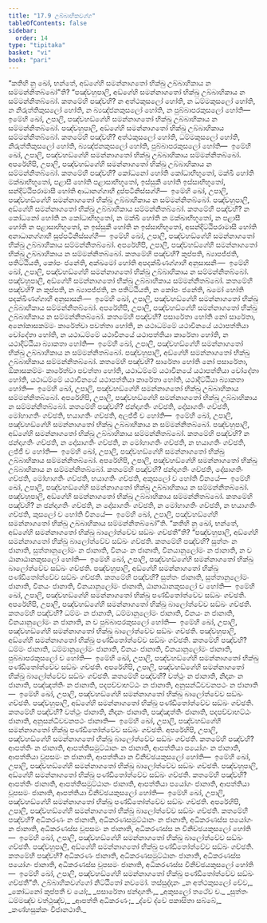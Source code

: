 ```yaml
---
title: "17.9 උබ්බාහිකවග්ග"
tableOfContents: false
sidebar:
  order: 14
type: "tipitaka"
basket: "vi"
book: "pari"
---
```



<DynamicBreadcrumb />

<Division number="455" book="pari">

<Paragraph number="2107" book="pari">
“කතිහි නු ඛෝ, භන්තේ, අඞ්ගේහි සමන්නාගතෝ භික්ඛු උබ්බාහිකාය න සම්මන්නිතබ්බෝ”ති?
</Paragraph>

<Paragraph number="2108" book="pari">
“පඤ්චහුපාලි, අඞ්ගේහි සමන්නාගතෝ භික්ඛු උබ්බාහිකාය න සම්මන්නිතබ්බෝ. කතමේහි පඤ්චහි? න අත්ථකුසලෝ හෝති, න ධම්මකුසලෝ හෝති, න නිරුත්තිකුසලෝ හෝති, න බ්‍යඤ්ජනකුසලෝ හෝති, න පුබ්බාපරකුසලෝ හෝති—  ඉමේහි ඛෝ, උපාලි, පඤ්චහඞ්ගේහි සමන්නාගතෝ භික්ඛු උබ්බාහිකාය න සම්මන්නිතබ්බෝ. පඤ්චහුපාලි, අඞ්ගේහි සමන්නාගතෝ භික්ඛු උබ්බාහිකාය සම්මන්නිතබ්බෝ. කතමේහි පඤ්චහි? අත්ථකුසලෝ හෝති, ධම්මකුසලෝ හෝති, නිරුත්තිකුසලෝ හෝති, බ්‍යඤ්ජනකුසලෝ හෝති, පුබ්බාපරකුසලෝ හෝති—  ඉමේහි ඛෝ, උපාලි, පඤ්චහඞ්ගේහි සමන්නාගතෝ භික්ඛු උබ්බාහිකාය සම්මන්නිතබ්බෝ.
</Paragraph>

<Paragraph number="2109" book="pari">
අපරේහිපි, උපාලි, පඤ්චහඞ්ගේහි සමන්නාගතෝ භික්ඛු උබ්බාහිකාය න සම්මන්නිතබ්බෝ. කතමේහි පඤ්චහි? කෝධනෝ හෝති කෝධාභිභූතෝ, මක්ඛී හෝති මක්ඛාභිභූතෝ, පළාසී හෝති පළාසාභිභූතෝ, ඉස්සුකී හෝති ඉස්සාභිභූතෝ, සන්දිට්ඨිපරාමාසී හෝති ආධානග්ගාහී දුප්පටිනිස්සග්ගී—  ඉමේහි ඛෝ, උපාලි, පඤ්චහඞ්ගේහි සමන්නාගතෝ භික්ඛු උබ්බාහිකාය න සම්මන්නිතබ්බෝ. පඤ්චහුපාලි, අඞ්ගේහි සමන්නාගතෝ භික්ඛු උබ්බාහිකාය සම්මන්නිතබ්බෝ. කතමේහි පඤ්චහි? න කෝධනෝ හෝති න කෝධාභිභූතෝ, න මක්ඛී හෝති න මක්ඛාභිභූතෝ, න පළාසී හෝති න පළාසාභිභූතෝ, න ඉස්සුකී හෝති න ඉස්සාභිභූතෝ, අසන්දිට්ඨිපරාමාසී හෝති අනාධානග්ගාහී සුප්පටිනිස්සග්ගී—  ඉමේහි ඛෝ, උපාලි, පඤ්චහඞ්ගේහි සමන්නාගතෝ භික්ඛු උබ්බාහිකාය සම්මන්නිතබ්බෝ.
</Paragraph>

<Paragraph number="2110" book="pari">
අපරේහිපි, උපාලි, පඤ්චහඞ්ගේහි සමන්නාගතෝ භික්ඛු උබ්බාහිකාය න සම්මන්නිතබ්බෝ. කතමේහි පඤ්චහි? කුප්පති, බ්‍යාපජ්ජති, පතිට්ඨියති, කෝපං ජනේති, අක්ඛමෝ හෝති අපදක්ඛිණග්ගාහී අනුසාසනිං—  ඉමේහි ඛෝ, උපාලි, පඤ්චහඞ්ගේහි සමන්නාගතෝ භික්ඛු උබ්බාහිකාය න සම්මන්නිතබ්බෝ. පඤ්චහුපාලි, අඞ්ගේහි සමන්නාගතෝ භික්ඛු උබ්බාහිකාය සම්මන්නිතබ්බෝ. කතමේහි පඤ්චහි? න කුප්පති, න බ්‍යාපජ්ජති, න පතිට්ඨියති, න කෝපං ජනේති, ඛමෝ හෝති පදක්ඛිණග්ගාහී අනුසාසනිං—  ඉමේහි ඛෝ, උපාලි, පඤ්චහඞ්ගේහි සමන්නාගතෝ භික්ඛු උබ්බාහිකාය සම්මන්නිතබ්බෝ.
</Paragraph>

<Paragraph number="2111" book="pari">
අපරේහිපි, උපාලි, පඤ්චහඞ්ගේහි සමන්නාගතෝ භික්ඛු උබ්බාහිකාය න සම්මන්නිතබ්බෝ. කතමේහි පඤ්චහි? පසාරේතා හෝති නෝ සාරේතා, අනෝකාසකම්මං කාරේත්වා පවත්තා හෝති, න යථාධම්මේ යථාවිනයේ යථාපත්තියා චෝදේතා හෝති, න යථාධම්මේ යථාවිනයේ යථාපත්තියා කාරේතා හෝති, න යථාදිට්ඨියා බ්‍යාකතා හෝති—  ඉමේහි ඛෝ, උපාලි, පඤ්චහඞ්ගේහි සමන්නාගතෝ භික්ඛු උබ්බාහිකාය න සම්මන්නිතබ්බෝ. පඤ්චහුපාලි, අඞ්ගේහි සමන්නාගතෝ භික්ඛු උබ්බාහිකාය සම්මන්නිතබ්බෝ. කතමේහි පඤ්චහි? සාරේතා හෝති නෝ පසාරේතා, ඕකාසකම්මං කාරේත්වා පවත්තා හෝති, යථාධම්මේ යථාවිනයේ යථාපත්තියා චෝදේතා හෝති, යථාධම්මේ යථාවිනයේ යථාපත්තියා කාරේතා හෝති, යථාදිට්ඨියා බ්‍යාකතා හෝති—  ඉමේහි ඛෝ, උපාලි, පඤ්චහඞ්ගේහි සමන්නාගතෝ භික්ඛු උබ්බාහිකාය සම්මන්නිතබ්බෝ.
</Paragraph>

<Paragraph number="2112" book="pari">
අපරේහිපි, උපාලි, පඤ්චහඞ්ගේහි සමන්නාගතෝ භික්ඛු උබ්බාහිකාය න සම්මන්නිතබ්බෝ. කතමේහි පඤ්චහි? ඡන්දාගතිං ගච්ඡති, දෝසාගතිං ගච්ඡති, මෝහාගතිං ගච්ඡති, භයාගතිං ගච්ඡති, අලජ්ජී ච හෝති—  ඉමේහි ඛෝ, උපාලි, පඤ්චහඞ්ගේහි සමන්නාගතෝ භික්ඛු උබ්බාහිකාය න සම්මන්නිතබ්බෝ. පඤ්චහුපාලි, අඞ්ගේහි සමන්නාගතෝ භික්ඛු උබ්බාහිකාය සම්මන්නිතබ්බෝ. කතමේහි පඤ්චහි? න ඡන්දාගතිං ගච්ඡති, න දෝසාගතිං ගච්ඡති, න මෝහාගතිං ගච්ඡති, න භයාගතිං ගච්ඡති, ලජ්ජී ච හෝති—  ඉමේහි ඛෝ, උපාලි, පඤ්චහඞ්ගේහි සමන්නාගතෝ භික්ඛු උබ්බාහිකාය සම්මන්නිතබ්බෝ.
</Paragraph>

<Paragraph number="2113" book="pari">
අපරේහිපි, උපාලි, පඤ්චහඞ්ගේහි සමන්නාගතෝ භික්ඛු උබ්බාහිකාය න සම්මන්නිතබ්බෝ. කතමේහි පඤ්චහි? ඡන්දාගතිං ගච්ඡති, දෝසාගතිං ගච්ඡති, මෝහාගතිං ගච්ඡති, භයාගතිං ගච්ඡති, අකුසලෝ ච හෝති විනයේ—  ඉමේහි ඛෝ, උපාලි, පඤ්චහඞ්ගේහි සමන්නාගතෝ භික්ඛු උබ්බාහිකාය න සම්මන්නිතබ්බෝ. පඤ්චහුපාලි, අඞ්ගේහි සමන්නාගතෝ භික්ඛු උබ්බාහිකාය සම්මන්නිතබ්බෝ. කතමේහි පඤ්චහි? න ඡන්දාගතිං ගච්ඡති, න දෝසාගතිං ගච්ඡති, න මෝහාගතිං ගච්ඡති, න භයාගතිං ගච්ඡති, කුසලෝ ච හෝති විනයේ—  ඉමේහි ඛෝ, උපාලි, පඤ්චහඞ්ගේහි සමන්නාගතෝ භික්ඛු උබ්බාහිකාය සම්මන්නිතබ්බෝ”ති.
</Paragraph>

</Division>
<Division number="456" book="pari">

<Paragraph number="2114" book="pari">
“කතිහි නු ඛෝ, භන්තේ, අඞ්ගේහි සමන්නාගතෝ භික්ඛු බාලෝත්වේව සඞ්ඛං ගච්ඡතී”ති?
</Paragraph>

<Paragraph number="2115" book="pari">
“පඤ්චහුපාලි, අඞ්ගේහි සමන්නාගතෝ භික්ඛු බාලෝත්වේව සඞ්ඛං ගච්ඡති. කතමේහි පඤ්චහි? සුත්තං න ජානාති, සුත්තානුලෝමං න ජානාති, විනයං න ජානාති, විනයානුලෝමං න ජානාති, න ච ඨානාඨානකුසලෝ හෝති—  ඉමේහි ඛෝ, උපාලි, පඤ්චහඞ්ගේහි සමන්නාගතෝ භික්ඛු බාලෝත්වේව සඞ්ඛං ගච්ඡති. පඤ්චහුපාලි, අඞ්ගේහි සමන්නාගතෝ භික්ඛු පණ්ඩිතෝත්වේව සඞ්ඛං ගච්ඡති. කතමේහි පඤ්චහි? සුත්තං ජානාති, සුත්තානුලෝමං ජානාති, විනයං ජානාති, විනයානුලෝමං ජානාති, ඨානාඨානකුසලෝ ච හෝති—  ඉමේහි ඛෝ, උපාලි, පඤ්චහඞ්ගේහි සමන්නාගතෝ භික්ඛු පණ්ඩිතෝත්වේව සඞ්ඛං ගච්ඡති.
</Paragraph>

<Paragraph number="2116" book="pari">
අපරේහිපි, උපාලි, පඤ්චහඞ්ගේහි සමන්නාගතෝ භික්ඛු බාලෝත්වේව සඞ්ඛං ගච්ඡති. කතමේහි පඤ්චහි? ධම්මං න ජානාති, ධම්මානුලෝමං ජානාති, විනයං න ජානාති, විනයානුලෝමං න ජානාති, න ච පුබ්බාපරකුසලෝ හෝති—  ඉමේහි ඛෝ, උපාලි, පඤ්චහඞ්ගේහි සමන්නාගතෝ භික්ඛු බාලෝත්වේව සඞ්ඛං ගච්ඡති. පඤ්චහුපාලි, අඞ්ගේහි සමන්නාගතෝ භික්ඛු පණ්ඩිතෝත්වේව සඞ්ඛං ගච්ඡති. කතමේහි පඤ්චහි? ධම්මං ජානාති, ධම්මානුලෝමං ජානාති, විනයං ජානාති, විනයානුලෝමං ජානාති, පුබ්බාපරකුසලෝ ච හෝති—  ඉමේහි ඛෝ, උපාලි, පඤ්චහඞ්ගේහි සමන්නාගතෝ භික්ඛු පණ්ඩිතෝත්වේව සඞ්ඛං ගච්ඡති.
</Paragraph>

<Paragraph number="2117" book="pari">
අපරේහිපි, උපාලි, පඤ්චහඞ්ගේහි සමන්නාගතෝ භික්ඛු බාලෝත්වේව සඞ්ඛං ගච්ඡති. කතමේහි පඤ්චහි? වත්ථුං න ජානාති, නිදානං න ජානාති, පඤ්ඤත්තිං න ජානාති, පදපච්චාභට්ඨං න ජානාති, අනුසන්ධිවචනපථං න ජානාති—  ඉමේහි ඛෝ, උපාලි, පඤ්චහඞ්ගේහි සමන්නාගතෝ භික්ඛු බාලෝත්වේව සඞ්ඛං ගච්ඡති. පඤ්චහුපාලි, අඞ්ගේහි සමන්නාගතෝ භික්ඛු පණ්ඩිතෝත්වේව සඞ්ඛං ගච්ඡති. කතමේහි පඤ්චහි? වත්ථුං ජානාති, නිදානං ජානාති, පඤ්ඤත්තිං ජානාති, පදපච්චාභට්ඨං ජානාති, අනුසන්ධිවචනපථං ජානාති—  ඉමේහි ඛෝ, උපාලි, පඤ්චහඞ්ගේහි සමන්නාගතෝ භික්ඛු පණ්ඩිතෝත්වේව සඞ්ඛං ගච්ඡති.
</Paragraph>

<Paragraph number="2118" book="pari">
අපරේහිපි, උපාලි, පඤ්චහඞ්ගේහි සමන්නාගතෝ භික්ඛු බාලෝත්වේව සඞ්ඛං ගච්ඡති. කතමේහි පඤ්චහි? ආපත්තිං න ජානාති, ආපත්තිසමුට්ඨානං න ජානාති, ආපත්තියා පයෝගං න ජානාති, ආපත්තියා වූපසමං න ජානාති, ආපත්තියා න විනිච්ඡයකුසලෝ හෝති—  ඉමේහි ඛෝ, උපාලි, පඤ්චහඞ්ගේහි සමන්නාගතෝ භික්ඛු බාලෝත්වේව සඞ්ඛං ගච්ඡති. පඤ්චහුපාලි, අඞ්ගේහි සමන්නාගතෝ භික්ඛු පණ්ඩිතෝත්වේව සඞ්ඛං ගච්ඡති. කතමේහි පඤ්චහි? ආපත්තිං ජානාති, ආපත්තිසමුට්ඨානං ජානාති, ආපත්තියා පයෝගං ජානාති, ආපත්තියා වූපසමං ජානාති, ආපත්තියා විනිච්ඡයකුසලෝ හෝති—  ඉමේහි ඛෝ, උපාලි, පඤ්චහඞ්ගේහි සමන්නාගතෝ භික්ඛු පණ්ඩිතෝත්වේව සඞ්ඛං ගච්ඡති.
</Paragraph>

<Paragraph number="2119" book="pari">
අපරේහිපි, උපාලි, පඤ්චහඞ්ගේහි සමන්නාගතෝ භික්ඛු බාලෝත්වේව සඞ්ඛං ගච්ඡති. කතමේහි පඤ්චහි? අධිකරණං න ජානාති, අධිකරණසමුට්ඨානං න ජානාති, අධිකරණස්ස පයෝගං න ජානාති, අධිකරණස්ස වූපසමං න ජානාති, අධිකරණස්ස න විනිච්ඡයකුසලෝ හෝති—  ඉමේහි ඛෝ, උපාලි, පඤ්චහඞ්ගේහි සමන්නාගතෝ භික්ඛු බාලෝත්වේව සඞ්ඛං ගච්ඡති. පඤ්චහුපාලි, අඞ්ගේහි සමන්නාගතෝ භික්ඛු පණ්ඩිතෝත්වේව සඞ්ඛං ගච්ඡති. කතමේහි පඤ්චහි? අධිකරණං ජානාති, අධිකරණසමුට්ඨානං ජානාති, අධිකරණස්ස පයෝගං ජානාති, අධිකරණස්ස වූපසමං ජානාති, අධිකරණස්ස විනිච්ඡයකුසලෝ හෝති—  ඉමේහි ඛෝ, උපාලි, පඤ්චහඞ්ගේහි සමන්නාගතෝ භික්ඛු පණ්ඩිතෝත්වේව සඞ්ඛං ගච්ඡතී”ති.

</Paragraph>
</Division>

<Paragraph number="2120" type="center" book="pari">
උබ්බාහිකවග්ගෝ නිට්ඨිතෝ නවමෝ.



</Paragraph>

<Paragraph number="2121" type="center" book="pari">
තස්සුද්දානං


</Paragraph>

<Paragraph number="2122" type="verses" book="pari">
_න අත්ථකුසලෝ චේව,_  
_කෝධනෝ කුප්පතී ච යෝ;_  
_පසාරේතා ඡන්දාගතිං,_  
_අකුසලෝ තථේව ච._  

</Paragraph>

<Paragraph number="2123" type="verses" book="pari">
_සුත්තං ධම්මඤ්ච වත්ථුඤ්ච,_  
_ආපත්ති අධිකරණං;_  
_ද්වේ ද්වේ පකාසිතා සබ්බේ,_  
_කණ්හසුක්කං විජානථාති._
</Paragraph>